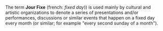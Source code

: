 
The term '''Jour Fixe''' (french: ''fixed day'')) is used mainly by cultural and artistic organizations to denote a series of presentations and/or performances, discussions or similar events that happen on a fixed day every month (or similar; for example "every second sunday of a month").